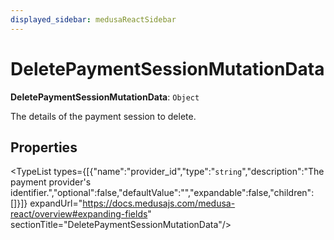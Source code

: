 ```yaml
---
displayed_sidebar: medusaReactSidebar
---
```



# DeletePaymentSessionMutationData

 **DeletePaymentSessionMutationData**: `Object`

The details of the payment session to delete.

## Properties

<TypeList types={[{"name":"provider_id","type":"`string`","description":"The payment provider's identifier.","optional":false,"defaultValue":"","expandable":false,"children":[]}]} expandUrl="https://docs.medusajs.com/medusa-react/overview#expanding-fields" sectionTitle="DeletePaymentSessionMutationData"/>
